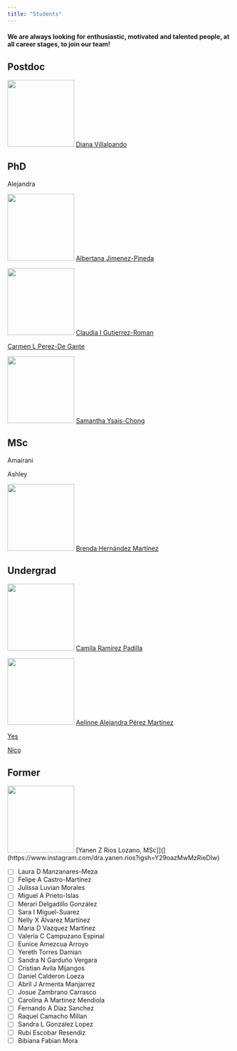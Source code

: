 ```yaml
---
title: "Students"
---
```


#### We are always looking for enthusiastic, motivated and talented people, at all career stages, to join our team!

::: callout-tip
## Postdoc

![](res/diana.png){width="150"} [Diana Villalpando](https://www.linkedin.com/in/diana-villalpando-7a2626148?miniProfileUrn=urn%3Ali%3Afs_miniProfile%3AACoAACOwFuoBbBMsMRvT2ga6_CoNKoHdye6b508&lipi=urn%3Ali%3Apage%3Ad_flagship3_search_srp_people%3BGLSCXG2qSMmbjU1mPxYyHg%3D%3D)
:::

::: callout-tip
## PhD

Alejandra

![](res/bety.png){width="150"} [Albertana Jimenez-Pineda](https://loop.frontiersin.org/people/1956319/overview)

![](res/clau.png){width="150"} [Claudia I Gutierrez-Roman](https://www.researchgate.net/profile/Claudia-Gutierrez-Roman)

[Carmen L Perez-De Gante](http://www.uibcdf.org/carmen/Semblanza_Perez_de_Gante.pdf)

![](res/sam.png){width="150"} [Samantha Ysais-Chong](https://mx.linkedin.com/in/samantha-ysais-chong-036935213)
:::

::: callout-tip
## MSc

Amairani

Ashley

![](res/bren.png){width="150"} [Brenda Hernández Martínez](https://www.instagram.com/himfogram/)
:::

<!--
::: callout-tip
## Clinical Specialty

![](res/yan.png){width="150"} [Yanen Z Rios Lozano](https://mx.linkedin.com/in/yanen-zaneli-r%C3%ADos-lozano-96b845124)
:::
-->

::: callout-tip
## Undergrad

![](res/camis){width="150"} [Camila Ramírez Padilla](http://www.)

![](res/aelinne){width="150"} [Aelinne Alejandra Pérez Martínez](http://www.)

[Yes](http://www.)

[Nico](http://www.)
:::

::: callout-tip
## Former

![](res/yanen.jpg){width="150"} [Yanen Z Rios Lozano, MSc]](](https://www.instagram.com/dra.yanen.rios?igsh=Y29oazMwMzRieDlw)

- [ ] Laura D Manzanares-Meza\
- [ ] Felipe A Castro-Martínez\
- [ ] Julissa Luvian Morales\
- [ ] Miguel A Prieto-Islas\
- [ ] Merari Delgadillo González\
- [ ] Sara I Miguel-Suarez\
- [ ] Nelly X Álvarez Martínez\
- [ ] Maria D Vazquez Martinez\
- [ ] Valeria C Campuzano Espinal\
- [ ] Eunice Amezcua Arroyo\
- [ ] Yereth Torres Damian\
- [ ] Sandra N Garduño Vergara\
- [ ] Cristian Avila Mijangos\
- [ ] Daniel Calderon Loeza\
- [ ] Abril J Armenta Manjarrez\
- [ ] Josue Zambrano Carrasco\
- [ ] Carolina A Martinez Mendiola\
- [ ] Fernando A Diaz Sanchez\
- [ ] Raquel Camacho Millan\
- [ ] Sandra L Gonzalez Lopez\
- [ ] Rubi Escobar Resendiz\
- [ ] Bibiana Fabian Mora
:::
